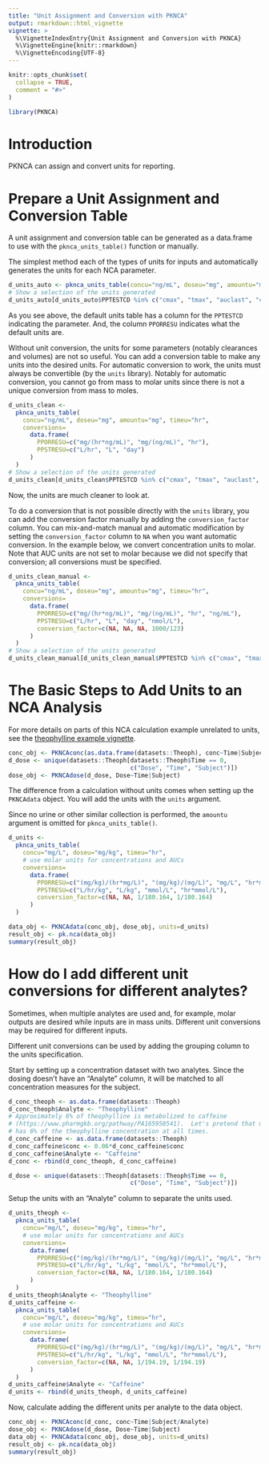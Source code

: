 ```yaml
---
title: "Unit Assignment and Conversion with PKNCA"
output: rmarkdown::html_vignette
vignette: >
  %\VignetteIndexEntry{Unit Assignment and Conversion with PKNCA}
  %\VignetteEngine{knitr::rmarkdown}
  %\VignetteEncoding{UTF-8}
---
```


```r
knitr::opts_chunk$set(
  collapse = TRUE,
  comment = "#>"
)
```

```r
library(PKNCA)
```

# Introduction

PKNCA can assign and convert units for reporting.

# Prepare a Unit Assignment and Conversion Table

A unit assignment and conversion table can be generated as a data.frame to use with the `pknca_units_table()` function or manually.

The simplest method each of the types of units for inputs and automatically generates the units for each NCA parameter.

```r
d_units_auto <- pknca_units_table(concu="ng/mL", doseu="mg", amountu="mg", timeu="hr")
# Show a selection of the units generated
d_units_auto[d_units_auto$PPTESTCD %in% c("cmax", "tmax", "auclast", "cl.obs", "vd.obs"), ]
```

As you see above, the default units table has a column for the `PPTESTCD` indicating the parameter.  And, the column `PPORRESU` indicates what the default units are.

Without unit conversion, the units for some parameters (notably clearances and volumes) are not so useful.  You can add a conversion table to make any units into the desired units.  For automatic conversion to work, the units must always be convertible (by the `units` library).  Notably for automatic conversion, you cannot go from mass to molar units since there is not a unique conversion from mass to moles.

```r
d_units_clean <-
  pknca_units_table(
    concu="ng/mL", doseu="mg", amountu="mg", timeu="hr",
    conversions=
      data.frame(
        PPORRESU=c("mg/(hr*ng/mL)", "mg/(ng/mL)", "hr"),
        PPSTRESU=c("L/hr", "L", "day")
      )
  )
# Show a selection of the units generated
d_units_clean[d_units_clean$PPTESTCD %in% c("cmax", "tmax", "auclast", "cl.obs", "vd.obs"), ]
```

Now, the units are much cleaner to look at.

To do a conversion that is not possible directly with the `units` library, you can add the conversion factor manually by adding the `conversion_factor` column.  You can mix-and-match manual and automatic modification by setting the `conversion_factor` column to `NA` when you want automatic conversion.  In the example below, we convert concentration units to molar.  Note that AUC units are not set to molar because we did not specify that conversion; all conversions must be specified.

```r
d_units_clean_manual <-
  pknca_units_table(
    concu="ng/mL", doseu="mg", amountu="mg", timeu="hr",
    conversions=
      data.frame(
        PPORRESU=c("mg/(hr*ng/mL)", "mg/(ng/mL)", "hr", "ng/mL"),
        PPSTRESU=c("L/hr", "L", "day", "nmol/L"),
        conversion_factor=c(NA, NA, NA, 1000/123)
      )
  )
# Show a selection of the units generated
d_units_clean_manual[d_units_clean_manual$PPTESTCD %in% c("cmax", "tmax", "auclast", "cl.obs", "vd.obs"), ]
```

# The Basic Steps to Add Units to an NCA Analysis

For more details on parts of this NCA calculation example unrelated to units, see the [theophylline example vignette](v02-example-theophylline.html).

```r
conc_obj <- PKNCAconc(as.data.frame(datasets::Theoph), conc~Time|Subject)
d_dose <- unique(datasets::Theoph[datasets::Theoph$Time == 0,
                                  c("Dose", "Time", "Subject")])
dose_obj <- PKNCAdose(d_dose, Dose~Time|Subject)
```

The difference from a calculation without units comes when setting up the `PKNCAdata` object.  You will add the units with the `units` argument.  

Since no urine or other similar collection is performed, the `amountu` argument is omitted for `pknca_units_table()`.

```r
d_units <-
  pknca_units_table(
    concu="mg/L", doseu="mg/kg", timeu="hr",
    # use molar units for concentrations and AUCs
    conversions=
      data.frame(
        PPORRESU=c("(mg/kg)/(hr*mg/L)", "(mg/kg)/(mg/L)", "mg/L", "hr*mg/L"),
        PPSTRESU=c("L/hr/kg", "L/kg", "mmol/L", "hr*mmol/L"),
        conversion_factor=c(NA, NA, 1/180.164, 1/180.164)
      )
  )

data_obj <- PKNCAdata(conc_obj, dose_obj, units=d_units)
result_obj <- pk.nca(data_obj)
summary(result_obj)
```

# How do I add different unit conversions for different analytes?

Sometimes, when multiple analytes are used and, for example, molar outputs are desired while inputs are in mass units.  Different unit conversions may be required for different inputs.

Different unit conversions can be used by adding the grouping column to the units specification.

Start by setting up a concentration dataset with two analytes.  Since the dosing doesn't have an "Analyte" column, it will be matched to all concentration measures for the subject.

```r
d_conc_theoph <- as.data.frame(datasets::Theoph)
d_conc_theoph$Analyte <- "Theophylline"
# Approximately 6% of theophylline is metabolized to caffeine
# (https://www.pharmgkb.org/pathway/PA165958541).  Let's pretend that means it
# has 6% of the theophylline concentration at all times.
d_conc_caffeine <- as.data.frame(datasets::Theoph)
d_conc_caffeine$conc <- 0.06*d_conc_caffeine$conc
d_conc_caffeine$Analyte <- "Caffeine"
d_conc <- rbind(d_conc_theoph, d_conc_caffeine)

d_dose <- unique(datasets::Theoph[datasets::Theoph$Time == 0,
                                  c("Dose", "Time", "Subject")])
```

Setup the units with an "Analyte" column to separate the units used.

```r
d_units_theoph <-
  pknca_units_table(
    concu="mg/L", doseu="mg/kg", timeu="hr",
    # use molar units for concentrations and AUCs
    conversions=
      data.frame(
        PPORRESU=c("(mg/kg)/(hr*mg/L)", "(mg/kg)/(mg/L)", "mg/L", "hr*mg/L"),
        PPSTRESU=c("L/hr/kg", "L/kg", "mmol/L", "hr*mmol/L"),
        conversion_factor=c(NA, NA, 1/180.164, 1/180.164)
      )
  )
d_units_theoph$Analyte <- "Theophylline"
d_units_caffeine <-
  pknca_units_table(
    concu="mg/L", doseu="mg/kg", timeu="hr",
    # use molar units for concentrations and AUCs
    conversions=
      data.frame(
        PPORRESU=c("(mg/kg)/(hr*mg/L)", "(mg/kg)/(mg/L)", "mg/L", "hr*mg/L"),
        PPSTRESU=c("L/hr/kg", "L/kg", "mmol/L", "hr*mmol/L"),
        conversion_factor=c(NA, NA, 1/194.19, 1/194.19)
      )
  )
d_units_caffeine$Analyte <- "Caffeine"
d_units <- rbind(d_units_theoph, d_units_caffeine)
```

Now, calculate adding the different units per analyte to the data object.

```r
conc_obj <- PKNCAconc(d_conc, conc~Time|Subject/Analyte)
dose_obj <- PKNCAdose(d_dose, Dose~Time|Subject)
data_obj <- PKNCAdata(conc_obj, dose_obj, units=d_units)
result_obj <- pk.nca(data_obj)
summary(result_obj)
```
